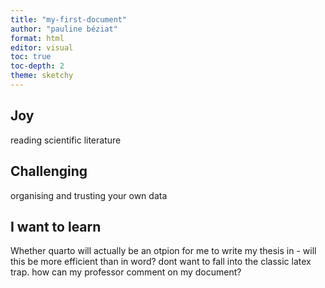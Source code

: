 ```yaml
---
title: "my-first-document"
author: "pauline béziat"
format: html
editor: visual
toc: true
toc-depth: 2
theme: sketchy
---
```


## Joy

reading scientific literature

## Challenging

organising and trusting your own data

## I want to learn

Whether quarto will actually be an otpion for me to write my thesis in - will this be more efficient than in word? dont want to fall into the classic latex trap. how can my professor comment on my document?
